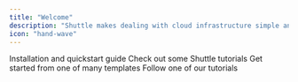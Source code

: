 ```yaml
---
title: "Welcome"
description: "Shuttle makes dealing with cloud infrastructure simple and enjoyable so our users can focus on creating great products."
icon: "hand-wave"
---
```


<CardGroup>
  <Card
    title="Get Started"
    icon="circle-play"
    color="#3d3"
    href="/getting-started/installation"
  >
    Installation and quickstart guide
  </Card>
  <Card
    title="Tutorials"
    icon="book"
    href="/examples"
    color="#f8b5F2"
  >
    Check out some Shuttle tutorials
  </Card>
  <Card
    title="How-to Guides"
    icon="sparkles"
    href="/templates"
    color="#ffdf54"
  >
    Get started from one of many templates
  </Card>
  <Card
    title="Templates"
    icon="list-check"
    href="/templates/tutorials"
    color="#a26"
  >
    Follow one of our tutorials
  </Card>
</CardGroup>
